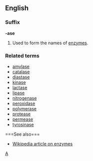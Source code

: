 ==English==
===Suffix===
'''-ase'''

#Used to form the names of [[enzyme]]s.

===Related terms===
*[[amylase]]
*[[catalase]]
*[[diastase]]
*[[kinase]]
*[[lactase]]
*[[lipase]]
*[[nitrogenase]]
*[[peroxidase]]
*[[polymerase]]
*[[protease]]
*[[permease]]
*[[tyrosinase]]
<!--this list is by no means complete - many more could be added --><!-- aren't there thousands of enzymes? anyways, I'll link to the only one we have... --Eean-->===See also===
*[[w:en:Enzyme|Wikipedia article on enzymes]]

[[Category:English suffixes|A]]